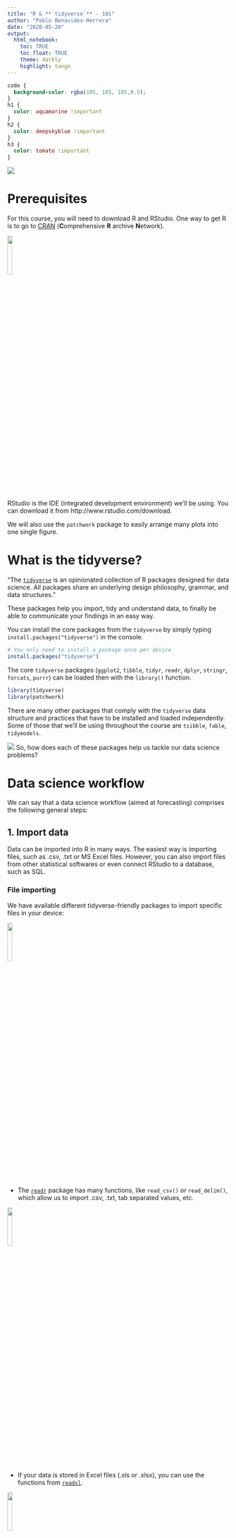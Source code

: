 ```yaml
---
title: "R & **`tidyverse`** - 101"
author: "Pablo Benavides-Herrera"
date: "2020-05-20"
output: 
  html_notebook:
    toc: TRUE
    toc_float: TRUE
    theme: darkly
    highlight: tango
---
```


```css
code {
  background-color: rgba(105, 105, 105,0.5);
}
h1 {
  color: aquamarine !important
}
h2 {
  color: deepskyblue !important
}
h3 {
  color: tomato !important
}
```





![](images/r_tidyverse.jpg)

# Prerequisites

For this course, you will need to download R and RStudio. One way to get R is to go to [CRAN](https://cloud.r-project.org/) (**C**omprehensive **R** archive **N**etwork).

![](images/RStudio.png){width=15%}

RStudio is the IDE (integrated development environment) we'll be using. You can download it from http://www.rstudio.com/download. 

We will also use the `patchwork` package to easily arrange many plots into one single figure.

# What is the tidyverse? {#tidyverse}

"The [`tidyverse`](https://www.tidyverse.org/) is an opinionated collection of R packages designed for data science. All packages share an underlying design philosophy, grammar, and data structures."

These packages help you import, tidy and understand data, to finally be able to communicate your findings in an easy way.

You can install the core packages from the `tidyverse` by simply typing `install.packages("tidyverse")` in the console.

```r
# You only need to install a package once per device
install.packages("tidyverse")
```

The core `tidyverse` packages (`ggplot2`, `tibble`, `tidyr`, `readr`, `dplyr`, `stringr`, `forcats`, `purrr`) can be loaded then with the `library()` function.

```r
library(tidyverse)
library(patchwork)
```

There are many other packages that comply with the `tidyverse` data structure and practices that have to be installed and loaded independently. Some of those that we'll be using throughout the course are `tsibble`, `fable`, `tidymodels`.

![](images/tidyverse.png)
So, how does each of these packages help us tackle our data science problems?

# Data science workflow {#workflow .tabset .tabset-fade}

We can say that a data science workflow (aimed at forecasting) comprises the following general steps:

## 1. Import data {.tabset .tabset-pills}

Data can be imported into R in many ways. The easiest way is importing files, such as .csv, .txt or MS Excel files. However, you can also import files from other statistical softwares or even connect RStudio to a database, such as SQL.

### File importing

We have available different tidyverse-friendly packages to import specific files in your device:

![](images/readr.png){width=15%}

  * The [`readr`](https://readr.tidyverse.org/) package has many functions, like `read_csv()` or `read_delim()`, which allow us to import .csv, .txt, tab separated values, etc.

![](images/readxl.png){width=15%}
    
  * If your data is stored in Excel files (.xls or .xlsx), you can use the functions from [`readxl`](https://readxl.tidyverse.org/).

![](images/haven.png){width=15%}    
  * The [`haven`](https://haven.tidyverse.org/) package lets you load data from other statistical packages, such as SPSS, Stata and SAS.
  
### Database connection

As said before, you can also connect your RStudio directly to a database. It's straightforward to do so directly in RStudio's IDE, just follow these simple steps:

1. Go to the "**Connections**" tab and click on **"New Connection"**.

![*Connections tab*](images/connections.PNG){width=90%}

2. A pop-up window will appear, prompting you to select your desired source.

![*Select the Data Source*](images/connections popup.PNG){width=60%}

3. Follow the directions on screen and you're good to go. You can always click the "Help" button for assistance. If everything went ok, you should be able to see all the tables contained in that DB.

![*Connecting to an SQL DB*](images/connection sql.PNG){width=70%}

<br>

## 2. Tidy data {#tidy}

All the `tidyverse` packages rely on having tidy data to work with. But, how can we know if our data is truly tidy? As pointed [here](https://tidyr.tidyverse.org/articles/tidy-data.html), we need to know what **values, variables and observations** are and have them arranged the right way.
  
  * **Values** can be quantitative or qualitative.
    
  * A **variable** is a collection of *values* that measure the same attribute (sales, price, temperature, time).
    
  * An **observation** contains all the values measured from all variables in a single unit (a country, a day, a person, a company).
    
So, now, to consider our data as **tidy**, we must ensure that:
    
  i) Every column is one variable (and only one).
    
  ii) Every row is just one observation.
    
  iii) Every cell is a single value.

![](images/tidyr.png){width=15%}

The [`tidyr`](https://tidyr.tidyverse.org/) package can help us achieve this by:

*   **reshaping** data by pivotting (`pivot_longer()` or `pivot_wider()`),

*   **rectangling**, which can handle nested data (such as JSON files) into tidy tibbles (`unnest_longer()` or `unnest_wider()`), 

*   **filling missing values**, by replacing them (`replace_na()`), dropping such observations (`drop_na()`), or filling with the previous or next values (`fill()`),

* **splitting and combining character columns** (`separate()` and `unite()`), among many other things.


## 3. Understand your data {#understand .tabset .tabset-pills}

In order to properly understand our data, we might need to **transform** it, **visualize** it, and then **model** it.


### Data transformation {#data_transformation}

![](images/dplyr.png){width=15%}

The [`dplyr`](https://dplyr.tidyverse.org/) package contains functions specifically designed to help you transform tidy data. You can add new variables (`mutate()`), choose specific variables (`select()`), pick observations by their values (`filter()`) or by their position or index in the table (`slice()`), sort observations (`arrange`).

You can also group your data (group sales by store: `group_by(data, store)`).

![](images/stringr.png){width=15%}

Whenever you want to manipulate character variables, the [`stringr`](https://stringr.tidyverse.org/) package is a great way to deal with the matter. Conveniently, all the `stringr` functions start with `str_`. Some of the things you can do with it are:

* **Detect matches**, get the index where the pattern is found, count occurences or locate the position of the pattern within the string (`str_detect()`, ``str_which()`, `str_count()`, `str_locate()`).

* **Subset strings**, by extracting substrings from vectors (`str_sub()`), subsetting a tibble to return only the observations that have the pattern (`str_subset()`), extract the string pattern (`str_extract()`)...

* **Manage lengths** (`str_length()`, `str_pad()`, `str_trunc()`, `str_trim()`),

* **Mutate, join and split** strings, (`str_replace()`, `str_to_lower()`, `str_c()`).

![](images/forcats.png){width=15%}

Categorical variables, or **Factors**, as they're called in **R** can be manipulated with the [`forcats`](https://forcats.tidyverse.org/) package.

You can have either ordered factors, or unordered factors, and some functions that would help you handle them would be:

* `fct_reorder()`, using another variable to specify the new order.

* `fct_infreq()`, to order ir according to the frequency of values.

* `fct_relevel()`, to manually choose the order.

* `fct_lump()`, to collapse the least values of a factor into "other" category.


![](images/lubridate.png){width=15%}


Handling date-time variables in R can be challenging with base R. Fortunately, the [`lubridate`](https://lubridate.tidyverse.org/) package is here for you.

For example, if you import an Excel sheet with a date variable on it, it will be parsed as character. You need to convert it to a date (or date-time) variable, in order to make calculations, plots, or anything relevant with it.

There are some very intuitive parsing functions to help you out, such as `ymd()` for dates stored with the order year month date (it can handle many formats such as "YYYY-MM-DD", "YYYY/MM/DD", "YYYY MM DD", etc.), `dmy()` for cases when the day comes first, followed by month and year ("DD-MM-YYYY"). Date-time objects can also be parsed with `ymd_hms()`, `ymd_h()`, `dmy_hm()`, `hms()` just to mention a few. 

<br>

<font size="5"> Proceed to [Visualization](#understand) </font> 


### Visualization {#visualization}

<br>

Base **R** plots and graphs are very basic (sometimes even ugly):

```r
plot(data = mpg, hwy ~ displ)
```

![](images/ggplot2.png){width=15%}

Luckily, the [`ggplot2`](https://ggplot2.tidyverse.org/) package can produce astonishing plots and figures conveniently. It relies on the "Grammar of Graphics", where you:

* provide the data,

* specify how you want to map the variables to aesthetics,

* what type of plot or graph you want to produce

* any other customization you'd like,

and `ggplot2` takes care of it.

```r
ggplot(mpg, aes(displ, hwy)) + 
  geom_point()
```

So, to generally describe how a `ggplot2` plot works is as follows:

1. Start with a `ggplot()` object, where you specify the data to be used,

2. supply the aesthetic mapping (with `aes()`),

3. add on layers:
    * If you want a scatterplot, use `geom_point()`, histogram `geom_hist()`. Other common plots are `geom_line()`, `geom_bar()`, `geom_boxplot()`.
    * define color scales, such as `scale_color_brewer()` or `scale_color_distiller()`,
    * faceting specifications `facet_wrap()` or `facet_grid()`
    * coordinate systems, such as `coord_cartesian()`, `coord_flip()`

Every element is separated with a plus sign (**+**):

```r
ggplot(mpg, aes(displ, hwy, colour = class)) +
  geom_point() +
  facet_wrap(~manufacturer)
```

It's important to mention that the aesthetics can be passed inside the `ggplot()` function, or within a graphic primitive. In the former, the aesthetics are the same for all the layers, whereas in the latter, the aesthetics passed to a specific layer only affect that layer.

```r
ggplot(mpg, aes(displ, hwy)) +
  geom_point(aes(color = class)) +
  geom_smooth()

ggplot(mpg, aes(displ, hwy,color = class)) +
  geom_point() +
  geom_smooth()
```


We could not cover all the different variants that can be achieved with `ggplot2` here, even if we tried.

<br>

<font size="5"> Continue to [Exploratory Data Analysis](#understand) </font> 

### Exploratory Data Analysis {#EDA}

Visually inspecting your data can give you insight to their dynamics, patterns, and historic behavior. However, before going into the modelling phase of the analysis, we must perform the **exploratory data analysis (EDA)**.

EDA involves making hypothesis regarding your data, transform and visually inspect statistical properties of it.

Some of the most important things to note on the EDA process are:

* What type of variation do each variable have?

* What is the covariation between variables?

* Are there outliers present in the data?

* What type of distribution do the variables follow?

Some examples

For categorical variables (factors), we can use a bar chart:
```r
ggplot(data = diamonds) +
  geom_bar(mapping = aes(x = cut)) +
  ggtitle("Count of Diamonds by cut quality")
```

For continuous variables, a histogram can be used:

```r
ggplot(data = diamonds) +
  geom_histogram(mapping = aes(x = carat), binwidth = 0.5) +
  ggtitle("Histogram of carats")
```

If you want to analyze the histogram of multiple variables in one single plot, you can use `geom_freqpoly()` or use facetting:

```r
ggplot(data = diamonds %>% filter(carat < 3), mapping = aes(x = carat, colour = cut)) +
  geom_freqpoly(binwidth = 0.1)
```

```r
ggplot(data = diamonds %>% filter(carat < 3), mapping = aes(x = carat, fill = cut)) +
  geom_histogram(binwidth = 0.1) +
  facet_wrap(~ cut) +
  theme(legend.position = "none")
```

Choosing the binwidth of the histogram can tell different stories or can reveal different patterns:

```r
g <- ggplot(data = diamonds %>% filter(carat < 3), mapping = aes(x = carat))
g0 <- g + geom_histogram(binwidth = 0.5) +
  ggtitle("Binwidth = 0.5")
g1 <- g + geom_histogram(binwidth = 0.1) +
  ggtitle("Binwidth = 0.1")
g2 <- g + geom_histogram(binwidth = 0.01) +
  ggtitle("Binwidth = 0.01")
g3 <- g0/g1/g2
g3 + plot_annotation(title = "Histograms varying the binwidth",
                     subtitle = "Different patterns can arise when selecting different binwidths")
```

Another option is to go with boxplots:

```r
ggplot(data = mpg) +
  geom_boxplot(mapping = aes(x = reorder(class, hwy, FUN = median), y = hwy))+ labs(x = "class", y = "hwy mpg")
```


Again, these are just some examples, but the list of  goes on and on.


<br>

<font size="5"> Go to [Model](#workflow) </font> 

### Model

Whenever we try to model a variable or phenomenom, it is said that we are trying to get a simplified version of reality. In fact, it's simpler than that. What we are really trying to do is understand the way a variable or set of variables change, while ignoring or eliminating external "noise".

It is well known to most data scientists that **you cannot use the same data for modelling and testing (or forecasting)**. That's way many people split their data into a training and testing set. However, a true data scientist has to be even stricter on its use of data:

It is recommended that you split your data into three sets:

1. ~ 60% of your data goes to the **training** set. Here, you can visualize it, perform all the model fitting and tweaking you want, over and over again.

2. ~ 20% of your data should go to a **query** set. With this query set, you can compare models by hand and visualize the outcomes.

3. The ~ 20%  remaining data would conform the **test** set. Once you've compared all your models with the training and/or query sets, you can test your final model. This test can only be performed **ONCE**. This ensures no bias is introduced in the model and it remains a true forecast.


We will go through many different models aimed to provide forecasts for different situations.

The family of models we will be studying throughout the course are the following:

1. Time series linear models (TSLM).
2. Decomposition models.
3. Exponential smoothing (ETS).
4. ARIMA.
5. Dynamic regression models.
6. Introduction to `tidymodels`.


<br>

<font size="5"> Go to [Forecasting](#workflow) </font> 

## 4. Forecasting {#focst}

forecast



#


<br><br><br><br>

***

# Examples 

```r
data("world_bank_pop")
# A tibble: 1,056 x 20
#    country indicator `2000` `2001` `2002` `2003`  `2004`  `2005`   `2006`   `2007`
#    <chr>   <chr>      <dbl>  <dbl>  <dbl>  <dbl>   <dbl>   <dbl>    <dbl>    <dbl>
#  1 ABW     SP.URB.T~ 4.24e4 4.30e4 4.37e4 4.42e4 4.47e+4 4.49e+4  4.49e+4  4.47e+4
#  2 ABW     SP.URB.G~ 1.18e0 1.41e0 1.43e0 1.31e0 9.51e-1 4.91e-1 -1.78e-2 -4.35e-1
#  3 ABW     SP.POP.T~ 9.09e4 9.29e4 9.50e4 9.70e4 9.87e+4 1.00e+5  1.01e+5  1.01e+5
#  4 ABW     SP.POP.G~ 2.06e0 2.23e0 2.23e0 2.11e0 1.76e+0 1.30e+0  7.98e-1  3.84e-1
#  5 AFG     SP.URB.T~ 4.44e6 4.65e6 4.89e6 5.16e6 5.43e+6 5.69e+6  5.93e+6  6.15e+6
#  6 AFG     SP.URB.G~ 3.91e0 4.66e0 5.13e0 5.23e0 5.12e+0 4.77e+0  4.12e+0  3.65e+0
#  7 AFG     SP.POP.T~ 2.01e7 2.10e7 2.20e7 2.31e7 2.41e+7 2.51e+7  2.59e+7  2.66e+7
#  8 AFG     SP.POP.G~ 3.49e0 4.25e0 4.72e0 4.82e0 4.47e+0 3.87e+0  3.23e+0  2.76e+0
#  9 AGO     SP.URB.T~ 8.23e6 8.71e6 9.22e6 9.77e6 1.03e+7 1.09e+7  1.15e+7  1.21e+7
# 10 AGO     SP.URB.G~ 5.44e0 5.59e0 5.70e0 5.76e0 5.75e+0 5.69e+0  4.92e+0  4.89e+0
# ... with 1,046 more rows, and 10 more variables: `2008` <dbl>, `2009` <dbl>,
#   `2010` <dbl>, `2011` <dbl>, `2012` <dbl>, `2013` <dbl>, `2014` <dbl>,
#   `2015` <dbl>, `2016` <dbl>, `2017` <dbl>
```





-----------------


* **Programación**
  - Para llevar a cabo iteraciones en objetos de **R**, es conveniente utilizar funciones de la paquetería `purrr`.


